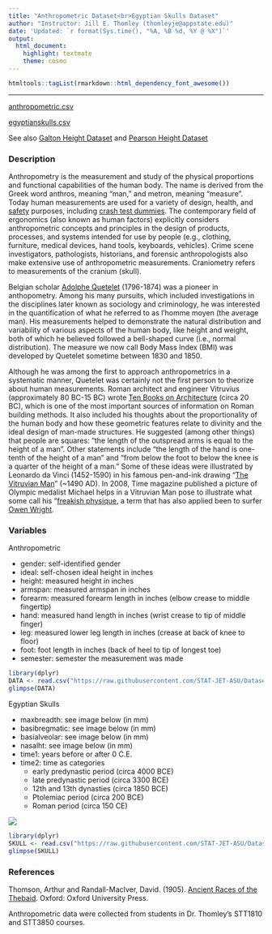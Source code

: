 ```yaml
---
title: "Anthropometric Dataset<br>Egyptian Skulls Dataset"
author: "Instructor: Jill E. Thomley (thomleyje@appstate.edu)"
date: 'Updated: `r format(Sys.time(), "%A, %B %d, %Y @ %X")`'
output: 
  html_document: 
    highlight: textmate
    theme: cosmo
---
```


```r
htmltools::tagList(rmarkdown::html_dependency_font_awesome())
```

<hr>

<i class="fas fa-database"></i> [anthropometric.csv](https://raw.githubusercontent.com/STAT-JET-ASU/Datasets/master/Instructor/anthropometric.csv)

<i class="fas fa-database"></i> [egyptianskulls.csv](https://raw.githubusercontent.com/STAT-JET-ASU/Datasets/master/Instructor/egyptianskulls.csv)

See also [Galton Height Dataset](galtonheightdata.html) and [Pearson Height Dataset](pearsonheightdata.html)


### Description

Anthropometry is the measurement and study of the physical proportions and functional capabilities of the human body. The name is derived from the Greek word anthros, meaning "man," and metron, meaning "measure". Today human measurements are used for a variety of design, health, and [safety](https://www.cdc.gov/niosh/topics/anthropometry/default.html) purposes, including [crash test dummies](http://www.humaneticsatd.com/crash-test-dummies/). The contemporary field of ergonomics (also known as human factors) explicitly considers anthropometric concepts and principles in the design of products, processes, and systems intended for use by people (e.g., clothing, furniture, medical devices, hand tools, keyboards, vehicles). Crime scene investigators, pathologists, historians, and forensic anthropologists also make extensive use of anthropometric measurements. Craniometry refers to measurements of the cranium (skull). 

Belgian scholar [Adolphe Quetelet](http://www-groups.dcs.st-and.ac.uk/history/Biographies/Quetelet.html) (1796-1874) was a pioneer in anthopometry. Among his many pursuits, which included investigations in the disciplines later known as sociology and criminology, he was interested in the quantification of what he referred to as l'homme moyen (the average man). His measurements helped to demonstrate the natural distribution and variability of various aspects of the human body, like height and weight, both of which he believed followed a bell-shaped curve (i.e., normal distribution). The measure we now call Body Mass Index (BMI) was developed by Quetelet sometime between 1830 and 1850.

Although he was among the first to approach anthropometrics in a systematic manner, Quetelet was certainly not the first person to theorize about human measurements. Roman architect and engineer Vitruvius (approximately 80 BC-15 BC) wrote [Ten Books on Architecture](http://www.gutenberg.org/ebooks/20239) (circa 20 BC), which is one of the most important sources of information on Roman building methods. It also included his thoughts about the proportionality of the human body and how these geometric features relate to divinity and the ideal design of man-made structures. He suggested (among other things) that people are squares: “the length of the outspread arms is equal to the height of a man”. Other statements include “the length of the hand is one-tenth of the height of a man” and “from below the foot to below the knee is a quarter of the height of a man.” Some of these ideas were illustrated by Leonardo da Vinci (1452-1590) in his famous pen-and-ink drawing “[The Vitruvian Man](https://leonardodavinci.stanford.edu/submissions/clabaugh/history/leonardo.html)” (~1490 AD). In 2008, Time magazine published a picture of Olympic medalist Michael helps in a Vitruvian Man pose to illustrate what some call his "[freakish physique](http://gawker.com/5038018/michael-phelps-freakish-physique-explained"), a term that has also applied been to surfer [Owen Wright](https://stabmag.com/style/the-anatomy-of-owen-wright/).


### Variables

Anthropometric

* gender: self-identified gender
* ideal: self-chosen ideal height in inches
* height: measured height in inches
* armspan: measured armspan in inches
* forearm: measured forearm length in inches (elbow crease to middle fingertip)
* hand: measured hand length in inches (wrist crease to tip of middle finger)
* leg: measured lower leg length in inches (crease at back of knee to floor)
* foot: foot length in inches (back of heel to tip of longest toe)
* semester: semester the measurement was made

```r
library(dplyr)
DATA <- read.csv("https://raw.githubusercontent.com/STAT-JET-ASU/Datasets/master/Instructor/anthropometric.csv")
glimpse(DATA)
```

Egyptian Skulls

* maxbreadth: see image below (in mm)
* basibregmatic: see image below (in mm)
* basialveolar: see image below (in mm)
* nasalht: see image below (in mm)
* time1: years before or after 0 C.E.
* time2: time as categories
    * early predynastic period (circa 4000 BCE)
    * late predynastic period (circa 3300 BCE)
    * 12th and 13th dynasties (circa 1850 BCE)
    * Ptolemiac period (circa 200 BCE)
    * Roman period (circa 150 CE)
    
![](https://stat-jet-asu.github.io/Moodlepics/skullmeasurements.png)

```r
library(dplyr)
SKULL <- read.csv("https://raw.githubusercontent.com/STAT-JET-ASU/Datasets/master/Instructor/egyptianskulls.csv")
glimpse(SKULL)
```


### References

Thomson, Arthur and Randall-MacIver, David. (1905). [Ancient Races of the Thebaid](https://books.google.com/books/about/The_Ancient_Races_of_the_Thebaid.html?id=7eQ-AAAAYAAJ). Oxford: Oxford University Press.

Anthropometric data were collected from students in Dr. Thomley's STT1810 and STT3850 courses.
